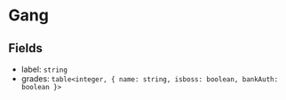 # Gang

## Fields

- label: `string`
- grades: `table<integer, { name: string, isboss: boolean, bankAuth: boolean }>`
